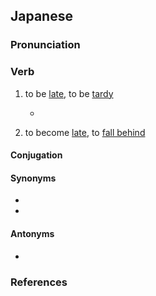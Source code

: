 ==Japanese==
{{ja-kanjitab|おく|yomi=k|alt=後れる}}
{{ja-see-also|遅れ}}

===Pronunciation===
{{ja-pron|おくれる|yomi=k|acc=0|acc_ref=DJR}}
{{ja-ojad}}

===Verb===
{{ja-verb|おくれる|type=2|tr=intrans}}
{{ja-vp|遅らせる|遅れる}}

# to be [[late]], to be [[tardy]]
#* {{RQ:ja:XSD}}
#*: {{ja-usex|学校に'''遅れる'''|がっこう に '''おくれる'''|'''Tardy''' for school}}
# to become [[late]], to [[fall behind]]

====Conjugation====
{{ja-ichi|遅れ|おくれ|okure}}

====Synonyms====
* {{ja-r|遅刻|ちこく}}
* {{ja-r|遅い|おそい}}

====Antonyms====
* {{l|ja|早まる}}

===References===
<references/>